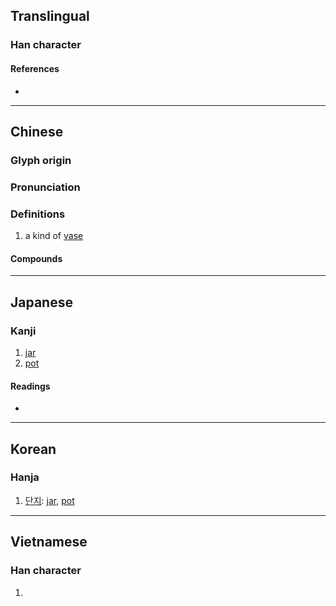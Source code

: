 {{character info}}
==Translingual==

===Han character===
{{Han char|rn=98|rad=瓦|as=08|sn=13|four=01617|canj=YRMVN|ids=⿰咅瓦}}

====References====
* {{Han ref|kx=0749.450|dkj=21534|dj=1158.200|hdz=21427.080|uh=74FF|ud=29951|bh=DEC0|bd=57024}}

----
==Chinese==
{{zh-forms}}

===Glyph origin===
{{Han etym}}

===Pronunciation===
{{zh-pron
|m=bù,pǒu,1nb=standard in Mainland,2nb=obsolete in Mainland,2nc=standard in Taiwan
|c=bau6,bou6,pau2
|mc=y
|oc=y
|cat=
}}

===Definitions===
{{zh-hanzi}}

# a kind of [[vase]]

====Compounds====
{{zh-der|覆瓿|覆醬瓿}}

----

==Japanese==

===Kanji===
{{ja-kanji|grade=|rs=瓦08}}

# [[jar]]
# [[pot]]

====Readings====
* {{ja-readings|on=[[ほう]] (hō), [[ぶ]] (bu), [[ふ]] (fu)|kun=[[かめ]] (kame)|nanori=}}

----

==Korean==

===Hanja===
{{ko-hanja|hangeul=부|rv=bu|mr=pu}}

# [[단지]]: [[jar]], [[pot]]

----

==Vietnamese==

===Han character===
{{vi-hantu|[[bẫu]], [[phễu]]|rs=瓦08}}

# {{rfdef|vi|sort=瓦08}}